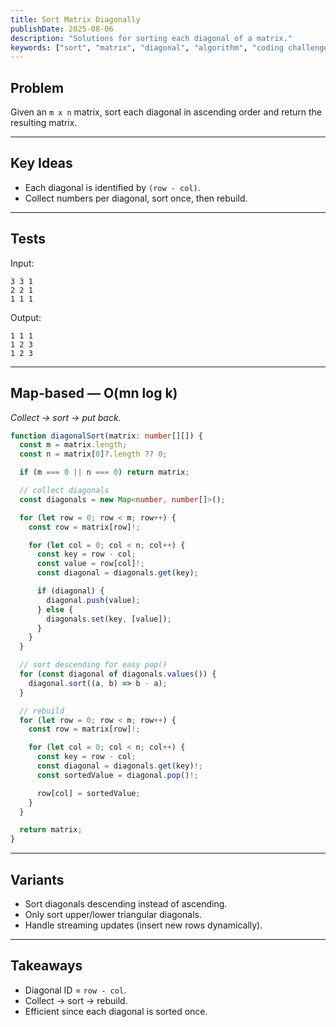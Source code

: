 ```yaml
---
title: Sort Matrix Diagonally
publishDate: 2025-08-06
description: "Solutions for sorting each diagonal of a matrix."
keywords: ["sort", "matrix", "diagonal", "algorithm", "coding challenge"]
---
```


## Problem

Given an `m x n` matrix, sort each diagonal in ascending order and return the resulting matrix.

---

## Key Ideas

- Each diagonal is identified by `(row - col)`.
- Collect numbers per diagonal, sort once, then rebuild.

---

## Tests

Input:

```
3 3 1
2 2 1
1 1 1
```

Output:

```
1 1 1
1 2 3
1 2 3
```

---

## Map-based — O(mn log k)

_Collect -> sort -> put back._

```ts
function diagonalSort(matrix: number[][]) {
  const m = matrix.length;
  const n = matrix[0]?.length ?? 0;

  if (m === 0 || n === 0) return matrix;

  // collect diagonals
  const diagonals = new Map<number, number[]>();

  for (let row = 0; row < m; row++) {
    const row = matrix[row]!;

    for (let col = 0; col < n; col++) {
      const key = row - col;
      const value = row[col]!;
      const diagonal = diagonals.get(key);

      if (diagonal) {
        diagonal.push(value);
      } else {
        diagonals.set(key, [value]);
      }
    }
  }

  // sort descending for easy pop()
  for (const diagonal of diagonals.values()) {
    diagonal.sort((a, b) => b - a);
  }

  // rebuild
  for (let row = 0; row < m; row++) {
    const row = matrix[row]!;

    for (let col = 0; col < n; col++) {
      const key = row - col;
      const diagonal = diagonals.get(key)!;
      const sortedValue = diagonal.pop()!;

      row[col] = sortedValue;
    }
  }

  return matrix;
}
```

---

## Variants

- Sort diagonals descending instead of ascending.
- Only sort upper/lower triangular diagonals.
- Handle streaming updates (insert new rows dynamically).

---

## Takeaways

- Diagonal ID = `row - col`.
- Collect -> sort -> rebuild.
- Efficient since each diagonal is sorted once.
